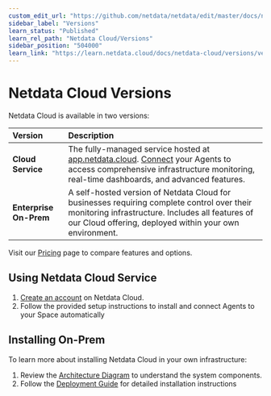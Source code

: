 ```yaml
---
custom_edit_url: "https://github.com/netdata/netdata/edit/master/docs/netdata-cloud/versions.md"
sidebar_label: "Versions"
learn_status: "Published"
learn_rel_path: "Netdata Cloud/Versions"
sidebar_position: "504000"
learn_link: "https://learn.netdata.cloud/docs/netdata-cloud/versions/versions"
---
```


# Netdata Cloud Versions

Netdata Cloud is available in two versions:

| Version                | Description                                                                                                                                                                                                                     |
|:-----------------------|:--------------------------------------------------------------------------------------------------------------------------------------------------------------------------------------------------------------------------------|
| **Cloud Service**      | The fully-managed service hosted at [app.netdata.cloud](https://app.netdata.cloud). [Connect](/docs/netdata-cloud/connect-agent-to-cloud) your Agents to access comprehensive infrastructure monitoring, real-time dashboards, and advanced features. |
| **Enterprise On-Prem** | A self-hosted version of Netdata Cloud for businesses requiring complete control over their monitoring infrastructure. Includes all features of our Cloud offering, deployed within your own environment.                       |

Visit our [Pricing](https://www.netdata.cloud/pricing/) page to compare features and options.

## Using Netdata Cloud Service

1. [Create an account](https://app.netdata.cloud) on Netdata Cloud.
2. Follow the provided setup instructions to install and connect Agents to your Space automatically

## Installing On-Prem

To learn more about installing Netdata Cloud in your own infrastructure:

1. Review the [Architecture Diagram](/docs/netdata-cloud/versions/on-prem) to understand the system components.
2. Follow the [Deployment Guide](/docs/netdata-cloud/versions/on-prem/installation) for detailed installation instructions
